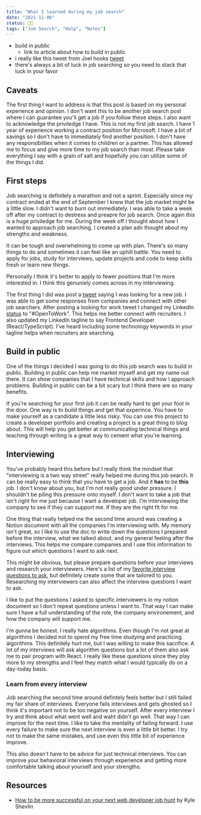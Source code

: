 ```yaml
---
title: "What I learned during my job search"
date: "2021-11-06"
status: 👩‍🌾
tags: ["Job Search", "Help", "Notes"]
---
```


- build in public
    - link to article about how to build in public
- i really like this tweet from Joel hooks [tweet](https://twitter.com/jhooks/status/1438589779554144276)
- there's always a bit of luck in job searching so you need to stack that luck in your favor

## Caveats     

The first thing I want to address is that this post is based on my personal experience and opinion. I don't want this to be another job search post where I can guarantee you'll get a job if you follow these steps. I also want to acknowledge the priviledge I have. This is not my first job search. I have 1 year of experience working a contract position for Microsoft. I have a bit of savings so I don't have to immediately find another position. I don't have any responsibilties when it comes to children or a partner. This has allowed me to focus and give more time to my job search than most. Please take everything I say with a grain of salt and hopefully you can utilize some of the things I did. 

## First steps 
Job searching is definitely a marathon and not a sprint. Especially since my contract ended at the end of September I knew that the job market might be a little slow. I didn't want to burn out immediately. I was able to take a week off after my contract to destress and preapre for job search. Once again this is a huge priviledge for me. During the week off I thought about how I wanted to approach job searching. I created a plan adn thought about my strengths and weakness. 

It can be tough and overwhelming to come up with plan. There's so many things to do and sometimes it can feel like an uphill battle. You need to apply for jobs, study for interviews, update projects and code to keep skills fresh or learn new things. 

Personally I think it's better to apply to fewer positions that I'm more interested in. I think this genuniely comes across in my interviewing.

The first thing I did was post a [tweet](https://twitter.com/jenkens_/status/1447641903047061508) saying I was looking for a new job. I was able to get some responses from companies and connect with other job searchers. After posting a looking for work tweet I changed my LinkedIn [status](https://www.linkedin.com/feed/update/urn:li:activity:6853400928394080256/) to "#OpenToWork". This helps me better connect with recruiters. I also updated my LinkedIn tagline to say Frontend Developer (React/TypeScript). I've heard including some technology keywords in your tagline helps when recruiters are searching. 

## Build in public
One of the things I decided I was going to do this job search was to build in public. Building in public can help me market myself and get my name out there. It can show companies that I have technical skills and how I approach problems. Building in public can be a bit scary but I think there are so many benefits. 

If you're searching for your first job it can be really hard to get your foot in the door. One way is to build things and get that experince. You have to make yourself as a candidate a little less risky. You can use this project to create a developer portfolio and creating a project is a great thing to blog about. This will help you get better at communicating technical things and teaching through writing is a great way to cement what you're learning.

## Interviewing
You've probably heard this before but I really think the mindset that "interviewing is a two way street" really helped me during this job search. It can be really easy to think that you have to get a job. And it **has** to be **this** job. I don't know about you, but I'm not really good under pressure. I shouldn't be piling this pressure onto myself. I don't want to take a job that isn't right for me just because I want a developer job. I'm interviewing the company to see if they can support me. If they are the right fit for me.

One thing that really helped me the second time around was creating a Notion document with all the companies I'm interviewing with. My memory isn't great, so I like to use the doc to write down the questions I prepared before the interview, what we talked about, and my general feeling after the interviews. This helps me compare companies and I use this information to figure out which questions I want to ask next. 

This might be obvious, but please prepare questions before your interviews and research your interviewers. Here's a list of my [favorite interview questions to ask](https://www.jenkens.dev/blog/my-favorite-interview-questions/), but definitely create some that are tailored to you. Researching my interviewers can also affect the interview questions I want to ask. 

I like to put the questions I asked to specific interviewers in my notion document so I don't repeat questions unless I want to. That way I can make sure I have a full understanding of the role, the company environement, and how the company will support me. 

I'm gunna be honest. I really hate algorithms. Even though I'm not great at algorithms I decided not to spend my free time studying and practicing algorithms. This definitely hurt me, but I was willing to make this sacrifice. A lot of my interviews will ask algorithm questions but a lot of them also ask me to pair program with React. I really like these questions since they play more to my strengths and I feel they match what I would typically do on a day-today basis. 

### Learn from every interview
Job searching the second time around defintely feels better but I still failed my fair share of interviews. Everyone fails interviews and gets ghosted so I think it's important not to be too negative on yourself. After every interview I try and think about what went well and waht didn't go well. That way I can improve for the next time. I like to take the mentality of failing forward. I use every failure to make sure the next interview is even a little bit better. I try not to make the same mistakes, and use even this little bit of experience improve. 

This also doesn't have to be advice for just technical interviews. You can improve your behavioral interviews through experience and getting more comfortable talking about yourself and your strengths. 

## Resources
- [How to be more successful on your next web developer job hunt](https://kyleshevlin.com/how-to-be-more-successful-on-your-next-web-developer-job-hunt) by Kyle Shevlin